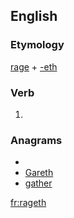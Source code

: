 ==English==

===Etymology===
[[rage]] + [[-eth]]

===Verb===
{{en-verb form}}

# {{archaic third-person singular of|rage}}

===Anagrams===
* {{alphagram|aeghrt}}
* [[Gareth#English|Gareth]]
* [[gather#English|gather]]

[[fr:rageth]]